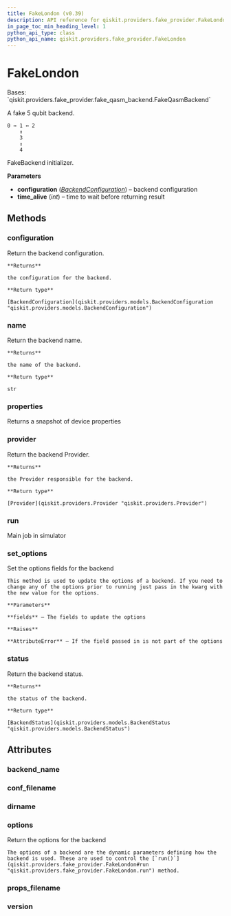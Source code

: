 ```yaml
---
title: FakeLondon (v0.39)
description: API reference for qiskit.providers.fake_provider.FakeLondon in qiskit v0.39
in_page_toc_min_heading_level: 1
python_api_type: class
python_api_name: qiskit.providers.fake_provider.FakeLondon
---
```


# FakeLondon

<Class id="qiskit.providers.fake_provider.FakeLondon" isDedicatedPage={true} github="https://github.com/qiskit/qiskit/tree/stable/0.22/qiskit/providers/fake_provider/backends/london/fake_london.py" signature="FakeLondon" modifiers="class">
  Bases: `qiskit.providers.fake_provider.fake_qasm_backend.FakeQasmBackend`

  A fake 5 qubit backend.

  ```text
  0 ↔ 1 ↔ 2
      ↕
      3
      ↕
      4
  ```

  FakeBackend initializer.

  **Parameters**

  *   **configuration** ([*BackendConfiguration*](qiskit.providers.models.BackendConfiguration "qiskit.providers.models.BackendConfiguration")) – backend configuration
  *   **time\_alive** (*int*) – time to wait before returning result

  ## Methods

  <span id="qiskit-providers-fake-provider-fakelondon-configuration" />

  ### configuration

  <Function id="qiskit.providers.fake_provider.FakeLondon.configuration" signature="FakeLondon.configuration()">
    Return the backend configuration.

    **Returns**

    the configuration for the backend.

    **Return type**

    [BackendConfiguration](qiskit.providers.models.BackendConfiguration "qiskit.providers.models.BackendConfiguration")
  </Function>

  <span id="qiskit-providers-fake-provider-fakelondon-name" />

  ### name

  <Function id="qiskit.providers.fake_provider.FakeLondon.name" signature="FakeLondon.name()">
    Return the backend name.

    **Returns**

    the name of the backend.

    **Return type**

    str
  </Function>

  <span id="qiskit-providers-fake-provider-fakelondon-properties" />

  ### properties

  <Function id="qiskit.providers.fake_provider.FakeLondon.properties" signature="FakeLondon.properties()">
    Returns a snapshot of device properties
  </Function>

  <span id="qiskit-providers-fake-provider-fakelondon-provider" />

  ### provider

  <Function id="qiskit.providers.fake_provider.FakeLondon.provider" signature="FakeLondon.provider()">
    Return the backend Provider.

    **Returns**

    the Provider responsible for the backend.

    **Return type**

    [Provider](qiskit.providers.Provider "qiskit.providers.Provider")
  </Function>

  <span id="qiskit-providers-fake-provider-fakelondon-run" />

  ### run

  <Function id="qiskit.providers.fake_provider.FakeLondon.run" signature="FakeLondon.run(run_input, **kwargs)">
    Main job in simulator
  </Function>

  <span id="qiskit-providers-fake-provider-fakelondon-set-options" />

  ### set\_options

  <Function id="qiskit.providers.fake_provider.FakeLondon.set_options" signature="FakeLondon.set_options(**fields)">
    Set the options fields for the backend

    This method is used to update the options of a backend. If you need to change any of the options prior to running just pass in the kwarg with the new value for the options.

    **Parameters**

    **fields** – The fields to update the options

    **Raises**

    **AttributeError** – If the field passed in is not part of the options
  </Function>

  <span id="qiskit-providers-fake-provider-fakelondon-status" />

  ### status

  <Function id="qiskit.providers.fake_provider.FakeLondon.status" signature="FakeLondon.status()">
    Return the backend status.

    **Returns**

    the status of the backend.

    **Return type**

    [BackendStatus](qiskit.providers.models.BackendStatus "qiskit.providers.models.BackendStatus")
  </Function>

  ## Attributes

  ### backend\_name

  <Attribute id="qiskit.providers.fake_provider.FakeLondon.backend_name" attributeValue="'fake_london'" />

  ### conf\_filename

  <Attribute id="qiskit.providers.fake_provider.FakeLondon.conf_filename" attributeValue="'conf_london.json'" />

  ### dirname

  <Attribute id="qiskit.providers.fake_provider.FakeLondon.dirname" attributeValue="'/home/runner/work/qiskit/qiskit/.tox/docs/lib/python3.8/site-packages/qiskit/providers/fake_provider/backends/london'" />

  ### options

  <Attribute id="qiskit.providers.fake_provider.FakeLondon.options">
    Return the options for the backend

    The options of a backend are the dynamic parameters defining how the backend is used. These are used to control the [`run()`](qiskit.providers.fake_provider.FakeLondon#run "qiskit.providers.fake_provider.FakeLondon.run") method.
  </Attribute>

  ### props\_filename

  <Attribute id="qiskit.providers.fake_provider.FakeLondon.props_filename" attributeValue="'props_london.json'" />

  ### version

  <Attribute id="qiskit.providers.fake_provider.FakeLondon.version" attributeValue="1" />
</Class>

